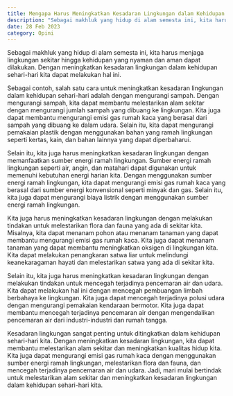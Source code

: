 ```yaml
---
title: Mengapa Harus Meningkatkan Kesadaran Lingkungan dalam Kehidupan Sehari-hari?
description: "Sebagai makhluk yang hidup di alam semesta ini, kita harus menjaga lingkungan sekitar hingga kehidupan yang nyaman dan aman dapat dilakukan. Dengan meningkatkan kesadaran lingkungan dalam kehidupan sehari-hari kita dapat melakukan hal ini."
date: 28 Feb 2023
category: Opini
---
```


Sebagai makhluk yang hidup di alam semesta ini, kita harus menjaga lingkungan sekitar hingga kehidupan yang nyaman dan aman dapat dilakukan. Dengan meningkatkan kesadaran lingkungan dalam kehidupan sehari-hari kita dapat melakukan hal ini.

Sebagai contoh, salah satu cara untuk meningkatkan kesadaran lingkungan dalam kehidupan sehari-hari adalah dengan mengurangi sampah. Dengan mengurangi sampah, kita dapat membantu melestarikan alam sekitar dengan mengurangi jumlah sampah yang dibuang ke lingkungan. Kita juga dapat membantu mengurangi emisi gas rumah kaca yang berasal dari sampah yang dibuang ke dalam udara. Selain itu, kita dapat mengurangi pemakaian plastik dengan menggunakan bahan yang ramah lingkungan seperti kertas, kain, dan bahan lainnya yang dapat diperbaharui.

Selain itu, kita juga harus meningkatkan kesadaran lingkungan dengan memanfaatkan sumber energi ramah lingkungan. Sumber energi ramah lingkungan seperti air, angin, dan matahari dapat digunakan untuk memenuhi kebutuhan energi harian kita. Dengan menggunakan sumber energi ramah lingkungan, kita dapat mengurangi emisi gas rumah kaca yang berasal dari sumber energi konvensional seperti minyak dan gas. Selain itu, kita juga dapat mengurangi biaya listrik dengan menggunakan sumber energi ramah lingkungan.

Kita juga harus meningkatkan kesadaran lingkungan dengan melakukan tindakan untuk melestarikan flora dan fauna yang ada di sekitar kita. Misalnya, kita dapat menanam pohon atau menanam tanaman yang dapat membantu mengurangi emisi gas rumah kaca. Kita juga dapat menanam tanaman yang dapat membantu meningkatkan oksigen di lingkungan kita. Kita dapat melakukan penangkaran satwa liar untuk melindungi keanekaragaman hayati dan melestarikan satwa yang ada di sekitar kita.

Selain itu, kita juga harus meningkatkan kesadaran lingkungan dengan melakukan tindakan untuk mencegah terjadinya pencemaran air dan udara. Kita dapat melakukan hal ini dengan mencegah pembuangan limbah berbahaya ke lingkungan. Kita juga dapat mencegah terjadinya polusi udara dengan mengurangi pemakaian kendaraan bermotor. Kita juga dapat membantu mencegah terjadinya pencemaran air dengan mengendalikan pencemaran air dari industri-industri dan rumah tangga.

Kesadaran lingkungan sangat penting untuk ditingkatkan dalam kehidupan sehari-hari kita. Dengan meningkatkan kesadaran lingkungan, kita dapat membantu melestarikan alam sekitar dan meningkatkan kualitas hidup kita. Kita juga dapat mengurangi emisi gas rumah kaca dengan menggunakan sumber energi ramah lingkungan, melestarikan flora dan fauna, dan mencegah terjadinya pencemaran air dan udara. Jadi, mari mulai bertindak untuk melestarikan alam sekitar dan meningkatkan kesadaran lingkungan dalam kehidupan sehari-hari kita.
